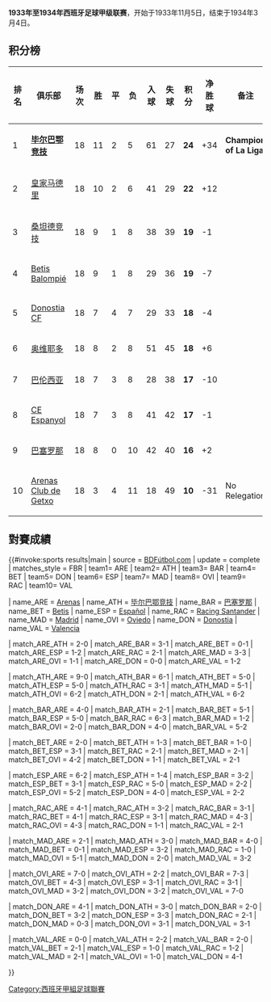 {{NoteTA|G1=football|G2=西甲}}
'''1933年至1934年西班牙足球甲级联赛'''，开始于1933年11月5日，结束于1934年3月4日。

==积分榜==

{| bgcolor="#f7f8ff" cellpadding="3" cellspacing="0" border="1" style="font-size: 85%; border: gray solid 1px; border-collapse: collapse;"
|- bgcolor="#CCCCCC"
! 排名!! 俱乐部!! 场次!! 胜 !! 平 !! 负 !! 入球 !! 失球 !! 积分 !! 净胜球 !! 备注
|-align="center" 
| 1 ||align="left"| '''[[毕尔巴鄂竞技|毕尔巴鄂竞技]]''' ||18||11||2||5||61||27||'''24'''||+34||'''Champion of La Liga'''
|-align="center" bgcolor="#EFEFEF"
| 2 ||align="left"| [[皇家马德里|皇家马德里]] ||18||10||2||6||41||29||'''22'''||+12||
|-align="center" 
| 3 ||align="left"| [[桑坦德竞技|桑坦德竞技]] ||18||9||1||8||38||39||'''19'''||-1||
|-align="center" bgcolor="#EFEFEF"
| 4 ||align="left"| [[皇家贝蒂斯|Betis Balompié]] ||18||9||1||8||29||36||'''19'''||-7||
|-align="center" 
| 5 ||align="left"| [[皇家社会|Donostia CF]] ||18||7||4||7||29||33||'''18'''||-4||
|-align="center" bgcolor="#EFEFEF"
| 6 ||align="left"| [[皇家奥维耶多|奥维耶多]] ||18||8||2||8||51||45||'''18'''||+6||
|-align="center" 
| 7 ||align="left"| [[巴伦西亚足球俱乐部|巴伦西亚]] ||18||7||3||8||28||38||'''17'''||-10||
|-align="center" bgcolor="#EFEFEF"
| 8 ||align="left"| [[皇家西班牙人|CE Espanyol]] ||18||7||3||8||41||42||'''17'''||-1||
|-align="center" 
| 9 ||align="left"| [[巴塞罗那足球俱乐部|巴塞罗那]] ||18||8||0||10||42||40||'''16'''||+2||
|-align="center" bgcolor="#EFEFEF"
| 10 ||align="left"| [[Arenas_Club_de_Getxo|Arenas Club de Getxo]] ||18||3||4||11||18||49||'''10'''||-31|| No Relegation
|}
== 對賽成績 ==
{{#invoke:sports results|main
| source = [http://www.bdfutbol.com/en/t/t1933-34.html BDFútbol.com]
| update = complete
| matches_style = FBR
| team1= ARE | team2= ATH | team3= BAR | team4= BET | team5= DON | team6= ESP | team7= MAD | team8= OVI | team9= RAC | team10= VAL 

| name_ARE = [[Arenas_Club_de_Getxo|Arenas]]
| name_ATH = [[毕尔巴鄂竞技|毕尔巴鄂竞技]]
| name_BAR = [[巴塞罗那足球俱乐部|巴塞罗那]]
| name_BET = [[皇家贝蒂斯|Betis]]
| name_ESP = [[皇家西班牙人|Español]]
| name_RAC = [[桑坦德竞技|Racing Santander]]
| name_MAD = [[皇家马德里|Madrid]]
| name_OVI = [[皇家奥维耶多|Oviedo]]
| name_DON = [[皇家社会|Donostia]]
| name_VAL = [[巴伦西亚足球俱乐部|Valencia]]

| match_ARE_ATH = 2-0
| match_ARE_BAR = 3-1
| match_ARE_BET = 0-1
| match_ARE_ESP = 1-2
| match_ARE_RAC = 2-1
| match_ARE_MAD = 3-3
| match_ARE_OVI = 1-1
| match_ARE_DON = 0-0
| match_ARE_VAL = 1-2

| match_ATH_ARE = 9-0
| match_ATH_BAR = 6-1
| match_ATH_BET = 5-0
| match_ATH_ESP = 5-0
| match_ATH_RAC = 3-1
| match_ATH_MAD = 5-1
| match_ATH_OVI = 6-2
| match_ATH_DON = 2-1
| match_ATH_VAL = 6-2

| match_BAR_ARE = 4-0
| match_BAR_ATH = 2-1
| match_BAR_BET = 5-1
| match_BAR_ESP = 5-0
| match_BAR_RAC = 6-3
| match_BAR_MAD = 1-2
| match_BAR_OVI = 2-0
| match_BAR_DON = 4-0
| match_BAR_VAL = 5-2

| match_BET_ARE = 2-0
| match_BET_ATH = 1-3
| match_BET_BAR = 1-0
| match_BET_ESP = 3-1
| match_BET_RAC = 2-1
| match_BET_MAD = 2-1
| match_BET_OVI = 4-2
| match_BET_DON = 1-1
| match_BET_VAL = 2-1

| match_ESP_ARE = 6-2
| match_ESP_ATH = 1-4
| match_ESP_BAR = 3-2
| match_ESP_BET = 3-1
| match_ESP_RAC = 5-0
| match_ESP_MAD = 2-2
| match_ESP_OVI = 5-2
| match_ESP_DON = 4-0
| match_ESP_VAL = 2-2

| match_RAC_ARE = 4-1
| match_RAC_ATH = 3-2
| match_RAC_BAR = 3-1
| match_RAC_BET = 4-1
| match_RAC_ESP = 3-1
| match_RAC_MAD = 4-3
| match_RAC_OVI = 4-3
| match_RAC_DON = 1-1
| match_RAC_VAL = 2-1

| match_MAD_ARE = 2-1
| match_MAD_ATH = 3-0
| match_MAD_BAR = 4-0
| match_MAD_BET = 0-1
| match_MAD_ESP = 3-2
| match_MAD_RAC = 1-0
| match_MAD_OVI = 5-1
| match_MAD_DON = 2-0
| match_MAD_VAL = 3-2

| match_OVI_ARE = 7-0
| match_OVI_ATH = 2-2
| match_OVI_BAR = 7-3
| match_OVI_BET = 4-3
| match_OVI_ESP = 3-1
| match_OVI_RAC = 3-1
| match_OVI_MAD = 3-2
| match_OVI_DON = 3-2
| match_OVI_VAL = 7-0

| match_DON_ARE = 4-1
| match_DON_ATH = 3-0
| match_DON_BAR = 2-0
| match_DON_BET = 3-2
| match_DON_ESP = 3-3
| match_DON_RAC = 2-1
| match_DON_MAD = 0-3
| match_DON_OVI = 3-1
| match_DON_VAL = 3-1

| match_VAL_ARE = 0-0
| match_VAL_ATH = 2-2
| match_VAL_BAR = 2-0
| match_VAL_BET = 2-1
| match_VAL_ESP = 1-0
| match_VAL_RAC = 1-2
| match_VAL_MAD = 2-1
| match_VAL_OVI = 1-0
| match_VAL_DON = 4-1

}}

{{西班牙足球甲級聯賽賽季}}

[[Category:西班牙甲組足球聯賽|Category:西班牙甲組足球聯賽]]